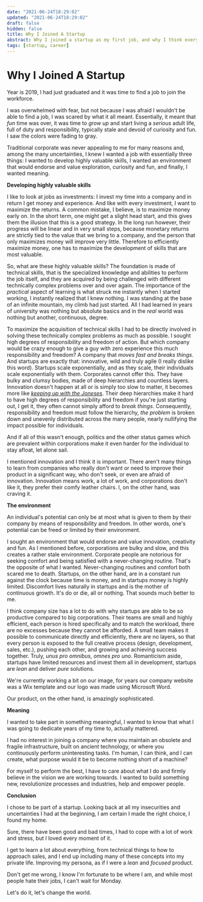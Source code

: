 ```yaml
---
date: "2021-06-24T18:29:02"
updated: "2021-06-24T18:29:02"
draft: false
hidden: false
title: Why I Joined A Startup
abstract: Why I joined a startup as my first job, and why I think everyone in tech looking for a first job should do the same.
tags: [startup, career]
---
```


# Why I Joined A Startup

Year is 2019, I had just graduated and it was time to find a job to join the workforce.

I was overwhelmed with fear, but not because I was afraid I wouldn't be able to find a job, I was scared by what it all meant.
Essentially, it meant that _fun_ time was over, it was time to _grow up_ and start living a _serious_ adult life, full of duty and responsibility, typically stale and devoid of curiosity and fun.
I saw the colors were fading to gray.

Traditional corporate was never appealing to me for many reasons and, among the many uncertainties, I knew I wanted a job with essentially three things: I wanted to develop highly valuable skills, I wanted an environment that would endorse and value exploration, curiosity and fun, and finally, I wanted meaning.

**Developing highly valuable skills**

I like to look at jobs as investments: I invest my time into a company and in return I get money and experience.
And like with every investment, I want to maximize the returns.
A common mistake, I believe, is to maximize money early on. In the short term, one might get a slight head start, and this gives them the illusion that this is a good strategy.
In the long run however, their progress will be linear and in very small steps, because monetary returns are strictly tied to the value that we bring to a company, and the person that only maximizes money will improve very little.
Therefore to efficiently maximize money, one has to maximize the development of skills that are most valuable.

So, what are these highly valuable skills?
The foundation is made of technical skills, that is the specialized knowledge and abilities to perform the job itself, and they are acquired by being challenged with different technically complex problems over and over again.
The importance of the _practical_ aspect of learning is what struck me instantly when I started working, I instantly realized that I knew nothing. I was standing at the base of an infinite mountain, my climb had just started. All I had learned in years of university was nothing but absolute basics and in the _real_ world was nothing but another, continuous, degree.

To maximize the acquisition of technical skills I had to be directly involved in solving these technically complex problems as much as possible. I sought high degrees of responsibility and freedom of action.
But which company would be crazy enough to give a guy with zero experience this much responsibility and freedom? A company that _moves fast and breaks things_.
And startups are exactly that: innovative, wild and truly agile (I really dislike this word).
Startups scale exponentially, and as they scale, their individuals scale exponentially with them.
Corporates cannot offer this. They have bulky and clumsy bodies, made of deep hierarchies and countless layers. Innovation doesn't happen at all or is simply too slow to matter, it becomes more like [_keeping up with the Joneses_](https://en.wikipedia.org/wiki/Keeping_up_with_the_Joneses). Their deep hierarchies make it hard to have high degrees of responsibility and freedom if you're just starting out, I get it, they often cannot simply afford to _break things_.
Consequently, responsibility and freedom must follow the hierarchy, _the problem_ is broken down and unevenly distributed across the many people, nearly nullifying the impact possible for individuals.

And if all of this wasn't enough, politics and the other status games which are prevalent within corporations make it even harder for the individual to stay afloat, let alone sail.

I mentioned innovation and I think it is important. There aren't many things to learn from companies who really don't want or need to improve their product in a significant way, who don't seek, or even are afraid of innovation. Innovation means work, a lot of work, and corporations don't like it, they prefer their comfy leather chairs.
I, on the other hand, was craving it.

**The environment**

An individual's potential can only be at most what is given to them by their company by means of responsibility and freedom. In other words, one's potential can be freed or limited by their environment.

I sought an environment that would endorse and value innovation, creativity and fun. As I mentioned before, corporations are bulky and slow, and this creates a rather stale environment. Corporate people are notorious for seeking comfort and being satisfied with a never-changing routine. That's the opposite of what I wanted. Never-changing routines and comfort both scared me to death.
Startups, on the other hand, are in a constant run against the clock because time is money, and in startups money is highly limited. Discomfort lives naturally in startups and is the mother of continuous growth. It's do or die, all or nothing. That sounds much better to me.

I think company size has a lot to do with why startups are able to be so productive compared to big corporations.
Their teams are small and highly efficient, each person is hired specifically and to match the workload, there are no excesses because they cannot be afforded.
A small team makes it possible to communicate directly and efficiently, there are no layers, so that every person is exposed to the full creative process (design, development, sales, etc.), pushing each other, and growing and achieving success together. Truly, _unus pro omnibus, omnes pro uno_.
Romanticism aside, startups have limited resources and invest them all in development, startups are _lean_ and deliver _pure_ solutions.

We're currently working a bit on our image, for years our company website was a Wix template and our logo was made using Microsoft Word.

Our product, on the other hand, is amazingly sophisticated.

**Meaning**

I wanted to take part in something meaningful, I wanted to know that what I was going to dedicate years of my time to, actually mattered.

I had no interest in joining a company where you maintain an obsolete and fragile infrastructure, built on ancient technology, or where you continuously perform uninteresting tasks.
I'm human, I can think, and I can create, what purpose would it be to become nothing short of a machine?

For myself to perform the best, I have to care about what I do and firmly believe in the vision we are working towards.
I wanted to build something new, revolutionize processes and industries, help and empower people.

**Conclusion**

I chose to be part of a startup. Looking back at all my insecurities and uncertainties I had at the beginning, I am certain I made the right choice, I found my home.

Sure, there have been good and bad times, I had to cope with a lot of work and stress, but I loved every moment of it.

I get to learn a lot about everything, from technical things to how to approach sales, and I end up including many of these concepts into my private life. Improving my persona, as if I were a _lean_ and _focused_ product.

Don't get me wrong, I know I'm fortunate to be where I am, and while most people hate their jobs, I can't wait for Monday.

Let's do it, let's change the world.
